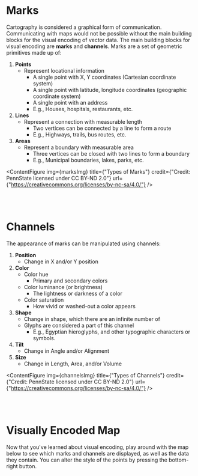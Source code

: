 
# Marks

Cartography is considered a graphical form of communication. Communicating with maps would not be possible without the main building blocks for the visual encoding of vector data. The main building blocks for visual encoding are **marks** and **channels**. Marks are a set of geometric primitives made up of:

1. **Points**
   - Represent locational information
     - A single point with X, Y coordinates (Cartesian coordinate system)
     - A single point with latitude, longitude coordinates (geographic coordinate system)
     - A single point with an address
     - E.g., Houses, hospitals, restaurants, etc.
2. **Lines**
   - Represent a connection with measurable length
     - Two vertices can be connected by a line to form a route
     - E.g., Highways, trails, bus routes, etc.
3. **Areas**
   - Represent a boundary with measurable area
     - Three vertices can be closed with two lines to form a boundary
     - E.g., Municipal boundaries, lakes, parks, etc.

<ContentFigure
  img={marksImg}
  title={"Types of Marks"}
  credit={"Credit: PennState licensed under CC BY-ND 2.0"}
  url={"https://creativecommons.org/licenses/by-nc-sa/4.0/"}
/>

<br></br>

# Channels

The appearance of marks can be manipulated using channels:

1. **Position**
   - Change in X and/or Y position
2. **Color**
   - Color hue
     - Primary and secondary colors
   - Color luminance (or brightness)
     - The lightness or darkness of a color
   - Color saturation
     - How vivid or washed-out a color appears
3. **Shape**
   - Change in shape, which there are an infinite number of
   - Glyphs are considered a part of this channel
     - E.g., Egyptian hieroglyphs, and other typographic characters or symbols.
4. **Tilt**
   - Change in Angle and/or Alignment
5. **Size**
   - Change in Length, Area, and/or Volume

<ContentFigure
  img={channelsImg}
  title={"Types of Channels"}
  credit={"Credit: PennState licensed under CC BY-ND 2.0"}
  url={"https://creativecommons.org/licenses/by-nc-sa/4.0/"}
/>

<br></br>

# Visually Encoded Map

Now that you've learned about visual encoding, play around with the map below to see which marks and channels are displayed, as well as the data they contain. You can alter the style of the points by pressing the bottom-right button.

<VisualVariables />

<br></br>

